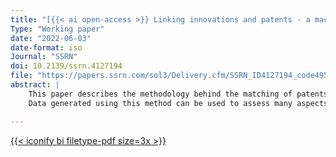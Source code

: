 ```yaml
---
title: "[{{< ai open-access >}} Linking innovations and patents - a machine learning assisted method](/pub/PatentML.qmd)"
Type: "Working paper"
date: "2022-06-03"
date-format: iso
Journal: "SSRN"
doi: 10.2139/ssrn.4127194
file: "https://papers.ssrn.com/sol3/Delivery.cfm/SSRN_ID4127194_code4954916.pdf?abstractid=4127194&mirid=1"
abstract: |
    This paper describes the methodology behind the matching of patents and a literature-based innovation output indicator (LBIO) collected from trade journals covering the manufacturing and ICT service sectors in Sweden 1970-2015. A combination of manual processing and simple machine learning tools has enabled the identification, classification and linking of patents that otherwise would have been very difficult for either of the methods to detect on its own.
    Data generated using this method can be used to assess many aspects of the relationship between patenting, knowledge accumulation and innovation activity.

---
```


[{{< iconify bi filetype-pdf size=3x >}}]({{< meta file >}})
